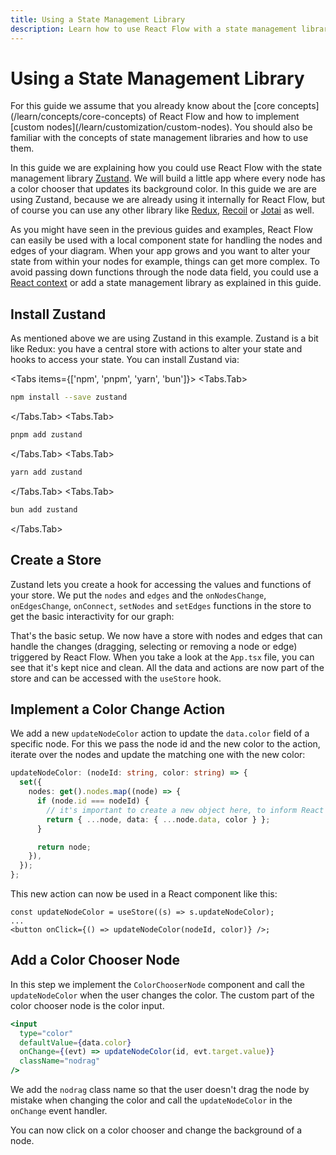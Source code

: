 ```yaml
---
title: Using a State Management Library
description: Learn how to use React Flow with a state management library like Zustand, Redux, Recoil or Jotai.
---
```


# Using a State Management Library


<Callout type="info">
  For this guide we assume that you already know about the [core
  concepts](/learn/concepts/core-concepts) of React Flow and how to implement
  [custom nodes](/learn/customization/custom-nodes). You should also be familiar
  with the concepts of state management libraries and how to use them.
</Callout>

In this guide we are explaining how you could use React Flow with the state management library [Zustand](https://github.com/pmndrs/zustand). We will build a little app where every node has a color chooser that updates its background color. In this guide we are are using Zustand, because we are already using it internally for React Flow, but of course you can use any other library like [Redux](https://redux.js.org/), [Recoil](https://recoiljs.org/) or [Jotai](https://jotai.org/) as well.

As you might have seen in the previous guides and examples, React Flow can easily be used with a local component state for handling the nodes and edges of your diagram. When your app grows and you want to alter your state from within your nodes for example, things can get more complex. To avoid passing down functions through the node data field, you could use a [React context](https://reactjs.org/docs/context.html) or add a state management library as explained in this guide.

## Install Zustand

As mentioned above we are using Zustand in this example. Zustand is a bit like Redux: you have a central store with actions to alter your state and hooks to access your state. You can install Zustand via:

<Tabs items={['npm', 'pnpm', 'yarn', 'bun']}>
<Tabs.Tab>

```bash copy
npm install --save zustand
```

  </Tabs.Tab>
  <Tabs.Tab>

```bash copy
pnpm add zustand
```

  </Tabs.Tab>
  <Tabs.Tab>

```bash copy
yarn add zustand
```

  </Tabs.Tab>
  <Tabs.Tab>

```bash copy
bun add zustand
```

</Tabs.Tab>
</Tabs>

## Create a Store

Zustand lets you create a hook for accessing the values and functions of your store. We put the `nodes` and `edges` and the `onNodesChange`, `onEdgesChange`, `onConnect`, `setNodes` and `setEdges` functions in the store to get the basic interactivity for our graph:

<RemoteCodeViewer route="learn/state-management" framework="react" />

That's the basic setup. We now have a store with nodes and edges that can handle the changes (dragging, selecting or removing a node or edge) triggered by React Flow. When you take a look at the `App.tsx` file, you can see that it's kept nice and clean. All the data and actions are now part of the store and can be accessed with the `useStore` hook.

## Implement a Color Change Action

We add a new `updateNodeColor` action to update the `data.color` field of a specific node. For this we pass the node id and the new color to the action, iterate over the nodes and update the matching one with the new color:

```ts
updateNodeColor: (nodeId: string, color: string) => {
  set({
    nodes: get().nodes.map((node) => {
      if (node.id === nodeId) {
        // it's important to create a new object here, to inform React Flow about the changes
        return { ...node, data: { ...node.data, color } };
      }

      return node;
    }),
  });
};
```

This new action can now be used in a React component like this:

```tsx
const updateNodeColor = useStore((s) => s.updateNodeColor);
...
<button onClick={() => updateNodeColor(nodeId, color)} />;
```

## Add a Color Chooser Node

In this step we implement the `ColorChooserNode` component and call the `updateNodeColor` when the user changes the color. The custom part of the color chooser node is the color input.

```jsx
<input
  type="color"
  defaultValue={data.color}
  onChange={(evt) => updateNodeColor(id, evt.target.value)}
  className="nodrag"
/>
```

We add the `nodrag` class name so that the user doesn't drag the node by mistake when changing the color and call the `updateNodeColor` in the `onChange` event handler.

<RemoteCodeViewer
  route="learn/state-management-2"
  framework="react"
  activeFile="ColorChooserNode.tsx"
/>

You can now click on a color chooser and change the background of a node.
